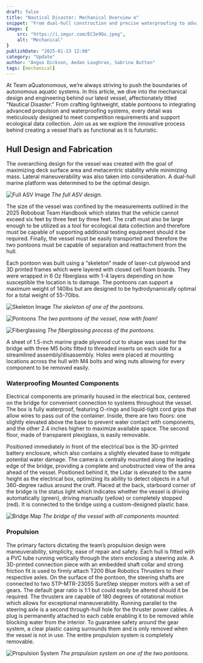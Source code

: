 ```yaml
---
draft: false
title: "Nautical Disaster: Mechanical Overview ⚙️"
snippet: "From dual-hull construction and precise waterproofing to advanced propulsion systems, our mechanical team showcases the cutting-edge techniques driving sustainable aquatic technology. Dive into the details of our eco-focused solutions and groundbreaking design process."
image: {
    src: "https://i.imgur.com/EC3e9Qo.jpeg",
    alt: "Mechanical"
}
publishDate: "2025-01-23 12:00"
category: "Update"
author: "Angus Dickson, Aedan Loughran, Sabrina Button"
tags: [mechanical]
---
```


At Team aQuatonomous, we’re always striving to push the boundaries of autonomous aquatic systems. In this article, we dive into the mechanical design and engineering behind our latest vessel, affectionately titled "Nautical Disaster." From crafting lightweight, stable pontoons to integrating advanced propulsion and waterproofing systems, every detail was meticulously designed to meet competition requirements and support ecological data collection. Join us as we explore the innovative process behind creating a vessel that’s as functional as it is futuristic.

## Hull Design and Fabrication
The overarching design for the vessel was created with the goal of maximizing deck surface area and metacentric stability while minimizing mass. Lateral maneuverability was also taken into consideration. A dual-hull marine platform was determined to be the optimal design.

![Full ASV Image](https://i.imgur.com/9XLtw4h.png)
*The full ASV design.*

The size of the vessel was confined by the measurements outlined in the 2025 Roboboat Team Handbook which states that the vehicle cannot exceed six feet by three feet by three feet. The craft must also be large enough to be utilized as a tool for ecological data collection and therefore must be capable of supporting additional testing equipment should it be required. Finally, the vessel must be easily transported and therefore the two pontoons must be capable of separation and reattachment from the hull.

Each pontoon was built using a “skeleton” made of laser-cut plywood and 3D printed frames which were layered with closed cell foam boards. They were wrapped in 6 Oz fiberglass with 1-4 layers depending on how susceptible the location is to damage. The pontoons can support a maximum weight of 140lbs but are designed to be hydrodynamically optimal for a total weight of 55-70lbs.

![Skeleton Image](https://i.imgur.com/PUROA3O.jpeg)
*The skeleton of one of the pontoons.*

![Pontoons](https://i.imgur.com/gkRSVsK.jpeg)
*The two pontoons of the vessel, now with foam!*

![Fiberglassing](https://i.imgur.com/EC3e9Qo.jpeg)
*The fiberglassing process of the pontoons.*

A sheet of 1.5-inch marine grade plywood cut to shape was used for the bridge with three M5 bolts fitted to threaded inserts on each side for a streamlined assembly/disassembly. Holes were placed at mounting locations across the hull with M4 bolts and wing nuts allowing for every component to be removed easily.

### Waterproofing Mounted Components
Electrical components are primarily housed in the electrical box, centered on the bridge for convenient connection to systems throughout the vessel. The box is fully waterproof, featuring O-rings and liquid-tight cord grips that allow wires to pass out of the container. Inside, there are two floors: one slightly elevated above the base to prevent water contact with components, and the other 2.4 inches higher to maximize available space. The second floor, made of transparent plexiglass, is easily removable.

Positioned immediately in front of the electrical box is the 3D-printed battery enclosure, which also contains a slightly elevated base to mitigate potential water damage. The camera is centrally mounted along the leading edge of the bridge, providing a complete and unobstructed view of the area ahead of the vessel. Positioned behind it, the Lidar is elevated to the same height as the electrical box, optimizing its ability to detect objects in a full 360-degree radius around the craft. Placed at the back, starboard corner of the bridge is the status light which indicates whether the vessel is driving automatically (green), driving manually (yellow) or completely stopped (red). It is connected to the bridge using a custom-designed plastic base.

![Bridge Map](https://i.imgur.com/jvNCw9x.png)
*The bridge of the vessel with all components mounted.*

### Propulsion
The primary factors dictating the team’s propulsion design were maneuverability, simplicity, ease of repair and safety. Each hull is fitted with a PVC tube running vertically through the stern enclosing a steering axle. A 3D-printed connection piece with an embedded shaft collar and strong friction fit is used to firmly attach T200 Blue Robotics Thrusters to their respective axles. On the surface of the pontoon, the steering shafts are connected to two STP-MTR-23055 SureStep stepper motors with a set of gears. The default gear ratio is 1:1 but could easily be altered should it be required. The thrusters are capable of 180 degrees of rotational motion which allows for exceptional maneuverability. Running parallel to the steering axle is a second through-hull hole for the thruster power cables. A plug is permanently attached to each cable enabling it to be removed while blocking water from the interior. To guarantee safety around the gear system, a clear plastic casing surrounds them and is only removed when the vessel is not in use. The entire propulsion system is completely removable.

![Propulsion System](https://i.imgur.com/1UJqUhs.png)
*The propulsion system on one of the two pontoons.*
